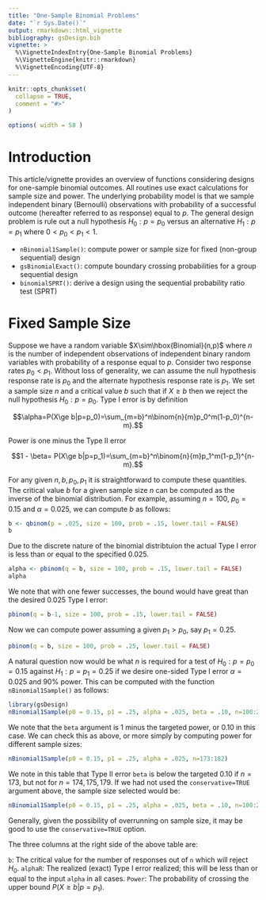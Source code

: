 ```yaml
---
title: "One-Sample Binomial Problems"
date: "`r Sys.Date()`"
output: rmarkdown::html_vignette
bibliography: gsDesign.bib
vignette: >
  %\VignetteIndexEntry{One-Sample Binomial Problems}
  %\VignetteEngine{knitr::rmarkdown}
  %\VignetteEncoding{UTF-8}
---
```


```r
knitr::opts_chunk$set(
  collapse = TRUE,
  comment = "#>"
)

options( width = 58 )

```

# Introduction

This article/vignette provides an overview of functions considering designs for one-sample binomial outcomes.
All routines use exact calculations for sample size and power.
The underlying probability model is that we sample independent binary (Bernoulli) observations with probability of a successful outcome (hereafter referred to as response) equal to $p$.
The general design problem is rule out a null hypothesis $H_0: p=p_0$ versus an alternative $H_1: p=p_1$ where $0< p_0 < p_1< 1$.

- `nBinomial1Sample()`: compute power or sample size for fixed (non-group sequential) design
- `gsBinomialExact()`: compute boundary crossing probabilities for a group sequential design
- `binomialSPRT()`: derive a design using the sequential probability ratio test (SPRT)




# Fixed Sample Size

Suppose we have a random variable $X\sim\hbox{Binomial}(n,p)$ where $n$ is the number of independent observations of independent binary random variables with probability of a response equal to $p$.
Consider two response rates $p_0 < p_1$. Without loss of generality, we can assume the null hypothesis response rate is $p_0$ and the alternate hypothesis response rate is $p_1$.
We set a sample size $n$ and a critical value $b$ such that if $X\ge b$ then we reject the null hypothesis $H_0:p=p_0$. 
Type I error is by definition

$$\alpha=P(X\ge b|p=p_0)=\sum_{m=b}^n\binom{n}{m}p_0^m(1-p_0)^{n-m}.$$

Power is one minus the Type II error

$$1 - \beta= P(X\ge b|p=p_1)=\sum_{m=b}^n\binom{n}{m}p_1^m(1-p_1)^{n-m}.$$

For any given $n,b,p_0,p_1$ it is straightforward to compute these quantities. 
The critical value $b$ for a given sample size $n$ can be computed as the inverse of the binomial distribution.
For example, assuming $n=100$, $p_0=0.15$ and $\alpha=0.025$, we can compute $b$ as follows:

```r
b <- qbinom(p = .025, size = 100, prob = .15, lower.tail = FALSE)
b
```

Due to the discrete nature of the binomial distribtuion the actual Type I error is less than or equal to the specified 0.025. 


```r
alpha <- pbinom(q = b, size = 100, prob = .15, lower.tail = FALSE)
alpha
```

We note that with one fewer successes, the bound would have great than the desired 0.025 Type I error:

```r
pbinom(q = b-1, size = 100, prob = .15, lower.tail = FALSE)
```

Now we can compute power assuming a given $p_1>p_0$, say $p_1= 0.25$.

```r
pbinom(q = b, size = 100, prob = .25, lower.tail = FALSE)
```

A natural question now would be what $n$ is required for a test of $H_0: p=p_0=0.15$ against $H_1: p=p_1=0.25$ if we desire one-sided Type I error $\alpha=0.025$ and $90\%$ power. This can be computed with the function `nBinomial1Sample()` as follows:

```r
library(gsDesign)
nBinomial1Sample(p0 = 0.15, p1 = .25, alpha = .025, beta = .10, n=100:250, conservative = TRUE)
```
We note that the `beta` argument is 1 minus the targeted power, or 0.10 in this case.
We can check this as above, or more simply by computing power for different sample sizes:

```r
nBinomial1Sample(p0 = 0.15, p1 = .25, alpha = .025, n=173:182)
```

We note in this table that Type II error `beta` is below the targeted 0.10 if $n=173$, but not for $n=174,175,179$. 
If we had not used the `conservative=TRUE` argument above, the sample size selected would be:

```r
nBinomial1Sample(p0 = 0.15, p1 = .25, alpha = .025, beta = .10, n=100:250, conservative = FALSE)
```

Generally, given the possibility of overrunning on sample size, it may be good to use the `conservative=TRUE` option.

The three columns at the right side of the above table are:

`b`: The critical value for the number of responses out of `n` which will reject $H_0$.
`alphaR`: The realized (exact) Type I error realized; this will be less than or equal to the input `alpha` in all cases.
`Power`: The probability of crossing the upper bound $P(X\ge b|p=p_1).$

